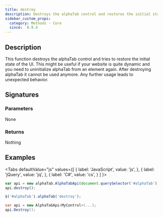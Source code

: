 ```yaml
---
title: destroy
description: Destroys the alphaTab control and restores the initial state of the UI.
sidebar_custom_props:
  category: Methods - Core
  since:  0.9.4
---
```


<SinceBadge since="0.9.4" />


## Description
This function destroys the alphaTab control and tries to restore the initial state of the UI. This might be useful if 
your website is quite dynamic and you need to uninitialize alphaTab from an element again. After destroying alphaTab 
it cannot be used anymore. Any further usage leads to unexpected behavior. 

## Signatures

<TypeTable>
    <TypeRow type="net" name="void Destroy()" />
    <TypeRow type="js" name="function destroy()" />
    <TypeRow type="jquery" name="alphaTab('destroy')" />
</TypeTable>

### Parameters
None

### Returns
Nothing

## Examples

<Tabs
  defaultValue="js"
  values={[
    { label: 'JavaScript', value: 'js', },
    { label: 'jQuery', value: 'jq', },
    { label: 'C#', value: 'cs', }
  ]
}>
<TabItem value="js">

```js
var api = new alphaTab.AlphaTabApi(document.querySelector('#alphaTab'));
api.destroy();
```

</TabItem>
<TabItem value="jq">

```js
$('#alphaTab').alphaTab('destroy');
```

</TabItem>
<TabItem value="cs">

```csharp
var api = new AlphaTabApi<MyControl>(...);
api.Destroy();
```

</TabItem>
</Tabs>